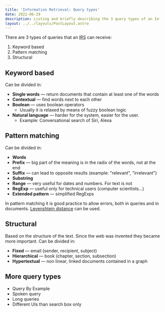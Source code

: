 ```yaml
---
title: 'Information Retrieval: Query types'
date: 2022-06-29
description: Listing and briefly describing the 3 query types of an Information Retrieval System
layout: ../../layouts/PostLayout.astro
---
```



<InformationRetrievalPreface />

There are 3 types of queries that an <abbr title="Information Retrieval System">IRS</abbr> can receive:

1. Keyword based
2. Pattern matching
3. Structural

## Keyword based

Can be divided in:

- **Single words** — return documents that contain at least one of the words
- **Contextual** — find words next to each other
- **Boolean** — uses boolean operators
  - Usually it is relaxed by means of fuzzy boolean logic
- **Natural language** — harder for the system, easier for the user.
  - Example: Conversational search of Siri, Alexa

## Pattern matching

Can be divided in:

- **Words**
- **Prefix** — big part of the meaning is in the radix of the words, not at the end
- **Suffix** — can lead to opposite results (example: "relevant", "irrelevant")
- **Substring**
- **Range** — very useful for dates and numbers. For text is not
- **RegExp** — useful only for technical users (computer scientists...)
- **Extended pattern** — simplified RegExps

In pattern matching it is good practice to allow errors, both in queries and in documents. [Levenshtein distance](https://en.wikipedia.org/wiki/Levenshtein_distance) can be used.

## Structural

Based on the structure of the text. Since the web was invented they became more important. Can be divided in:

- **Fixed** — email (sender, recipient, subject)
- **Hierarchical** — book (chapter, section, subsection)
- **Hypertextual** — non linear, linked documents contained in a graph

## More query types

- Query By Example
- Spoken query
- Long queries
- Different UIs than search box only
